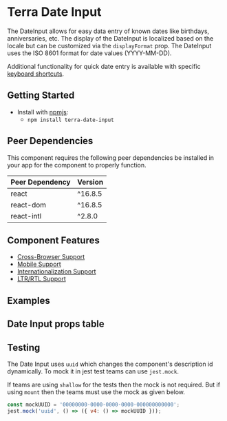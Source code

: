 


<Badge />

# Terra Date Input

The DateInput allows for easy data entry of known dates like birthdays, anniversaries, etc. The display of the DateInput is localized based on the locale but can be customized via the `displayFormat` prop. The DateInput uses the ISO 8601 format for date values (YYYY-MM-DD).

Additional functionality for quick date entry is available with specific [keyboard shortcuts](/components/cerner-terra-framework-docs/date-input/keyboard-shortcuts).

## Getting Started

- Install with [npmjs](https://www.npmjs.com):
  - `npm install terra-date-input`

<!-- AUTO-GENERATED-CONTENT:START Peer Dependencies -->
## Peer Dependencies

This component requires the following peer dependencies be installed in your app for the component to properly function.

| Peer Dependency | Version |
|-|-|
| react | ^16.8.5 |
| react-dom | ^16.8.5 |
| react-intl | ^2.8.0 |

<!-- AUTO-GENERATED-CONTENT:END -->

## Component Features

 * [Cross-Browser Support](https://engineering.cerner.com/terra-ui/about/terra-ui/component-standards#cross-browser-support)
 * [Mobile Support](https://engineering.cerner.com/terra-ui/about/terra-ui/component-standards#mobile-support)
 * [Internationalization Support](https://engineering.cerner.com/terra-ui/about/terra-ui/component-standards#internationalization-i18n)
 * [LTR/RTL Support](https://engineering.cerner.com/terra-ui/about/terra-ui/component-standards#ltr--rtl)

## Examples
<DefaultDateInput title= 'Default DateInput' />
<MonthDayYearDateInput title= 'Month Day Year Display Format DateInput' />
<DayMonthYearDateInput title='Day Month Year Display Format DateInput' />

## Date Input props table
<DateInputPropsTable />

## Testing

The Date Input uses `uuid` which changes the component's description id dynamically. To mock it in jest test teams can use `jest.mock`.

If teams are using `shallow` for the tests then the mock is not required. But if using `mount` then the teams must use the mock as given below.

```js
const mockUUID = '00000000-0000-0000-0000-000000000000';
jest.mock('uuid', () => ({ v4: () => mockUUID }));
```
